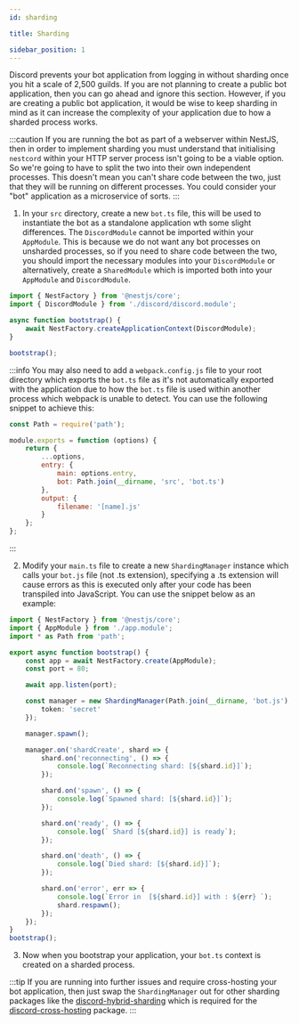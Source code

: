 ```yaml
---
id: sharding

title: Sharding

sidebar_position: 1
---
```


Discord prevents your bot application from logging in without sharding once you hit a scale of 2,500 guilds. If you are not planning to create a public bot application, then you can go ahead and ignore this section. However, if you are creating a public bot application, it would be wise to keep sharding in mind as it can increase the complexity of your application due to how a sharded process works.

:::caution
If you are running the bot as part of a webserver within NestJS, then in order to implement sharding you must understand that initialising `nestcord` within your HTTP server process isn't going to be a viable option. So we're going to have to split the two into their own independent processes. This doesn't mean you can't share code between the two, just that they will be running on different processes. You could consider your "bot" application as a microservice of sorts.
:::

1. In your `src` directory, create a new `bot.ts` file, this will be used to instantiate the bot as a standalone application wth some slight differences. The `DiscordModule` cannot be imported within your `AppModule`. This is because we do not want any bot processes on unsharded processes, so if you need to share code between the two, you should import the necessary modules into your `DiscordModule` or alternatively, create a `SharedModule` which is imported both into your `AppModule` and `DiscordModule`.

```typescript
import { NestFactory } from '@nestjs/core';
import { DiscordModule } from './discord/discord.module';

async function bootstrap() {
    await NestFactory.createApplicationContext(DiscordModule);
}

bootstrap();
```

:::info
You may also need to add a `webpack.config.js` file to your root directory which exports the `bot.ts` file as it's not automatically exported with the application due to how the `bot.ts` file is used within another process which webpack is unable to detect. You can use the following snippet to achieve this:

```js
const Path = require('path');

module.exports = function (options) {
    return {
        ...options,
        entry: {
            main: options.entry,
            bot: Path.join(__dirname, 'src', 'bot.ts')
        },
        output: {
            filename: '[name].js'
        }
    };
};
```

:::

2. Modify your `main.ts` file to create a new `ShardingManager` instance which calls your `bot.js` file (not .ts extension), specifying a .ts extension will cause errors as this is executed only after your code has been transpiled into JavaScript. You can use the snippet below as an example:

```typescript
import { NestFactory } from '@nestjs/core';
import { AppModule } from './app.module';
import * as Path from 'path';

export async function bootstrap() {
    const app = await NestFactory.create(AppModule);
    const port = 80;

    await app.listen(port);

    const manager = new ShardingManager(Path.join(__dirname, 'bot.js'), {
        token: 'secret'
    });

    manager.spawn();

    manager.on('shardCreate', shard => {
        shard.on('reconnecting', () => {
            console.log(`Reconnecting shard: [${shard.id}]`);
        });

        shard.on('spawn', () => {
            console.log(`Spawned shard: [${shard.id}]`);
        });

        shard.on('ready', () => {
            console.log(` Shard [${shard.id}] is ready`);
        });

        shard.on('death', () => {
            console.log(`Died shard: [${shard.id}]`);
        });

        shard.on('error', err => {
            console.log(`Error in  [${shard.id}] with : ${err} `);
            shard.respawn();
        });
    });
}
bootstrap();
```

3. Now when you bootstrap your application, your `bot.ts` context is created on a sharded process.

:::tip
If you are running into further issues and require cross-hosting your bot application, then just swap the `ShardingManager` out for other sharding packages like the [discord-hybrid-sharding](https://github.com/meister03/discord-hybrid-sharding) which is required for the [discord-cross-hosting](https://github.com/meister03/discord-cross-hosting) package.
:::
